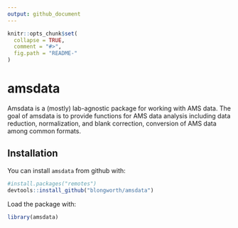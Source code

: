 ```yaml
---
output: github_document
---
```


<!-- README.md is generated from README.Rmd. Please edit that file -->

```r
knitr::opts_chunk$set(
  collapse = TRUE,
  comment = "#>",
  fig.path = "README-"
)
```

# amsdata

Amsdata is a (mostly) lab-agnostic package for working with AMS data.
The goal of amsdata is to provide functions for AMS data analysis including
data reduction, normalization, and blank correction, conversion of AMS data among
common formats.

## Installation

You can install `amsdata` from github with:

```r
#install.packages("remotes")
devtools::install_github("blongworth/amsdata")
```

Load the package with:

```r
library(amsdata)
```

